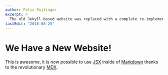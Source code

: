 ```yaml
---
author: Felix Pojtinger
excerpt: >
  The old Jekyll-based website was replaced with a complete re-implementation based on Gatsby.
lastEdit: "2018-08-25"
---
```


# We Have a New Website!

This is awesome, it is now possible to use [JSX](https://reactjs.org/docs/introducing-jsx.html) inside of [Markdown](https://daringfireball.net/projects/markdown/) thanks to the revolutionary [MDX](https://mdxjs.com/).
